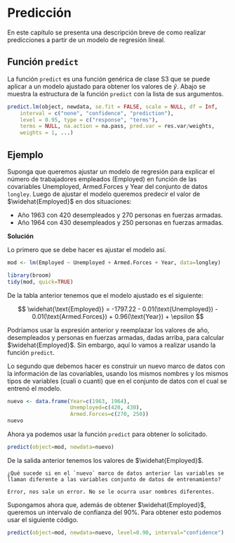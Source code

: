 # Predicción {#predict}
En este capítulo se presenta una descripción breve de como realizar predicciones a partir de un modelo de regresión lineal.

## Función `predict` {-}
La función `predict` es una función genérica de clase S3 que se puede aplicar a un modelo ajustado para obtener los valores de $\hat{y}$. Abajo se muestra la estructura de la función `predict` con la lista de sus argumentos.

```r
predict.lm(object, newdata, se.fit = FALSE, scale = NULL, df = Inf, 
    interval = c("none", "confidence", "prediction"), 
    level = 0.95, type = c("response", "terms"), 
    terms = NULL, na.action = na.pass, pred.var = res.var/weights, 
    weights = 1, ...) 
```

## Ejemplo {-}
Suponga que queremos ajustar un modelo de regresión para explicar el número de trabajadores empleados (Employed) en función de las covariables Unemployed, Armed.Forces y Year del conjunto de datos `longley`. Luego de ajustar el modelo queremos predecir el valor de $\widehat{Employed}$ en dos situaciones:

- Año 1963 con 420 desempleados y 270 personas en fuerzas armadas.
- Año 1964 con 430 desempleados y 250 personas en fuerzas armadas.

__Solución__

Lo primero que se debe hacer es ajustar el modelo así.

```r
mod <- lm(Employed ~ Unemployed + Armed.Forces + Year, data=longley)

library(broom)
tidy(mod, quick=TRUE)
```

De la tabla anterior tenemos que el modelo ajustado es el siguiente:

$$
\widehat{\text{Employed}} = -1797.22 - 0.01(\text{Unemployed}) - 0.01(\text{Armed.Forces}) + 0.96(\text{Year}) + \epsilon
$$

Podríamos usar la expresión anterior y reemplazar los valores de año, desempleados y personas en fuerzas armadas, dadas arriba, para calcular $\widehat{Employed}$. Sin embargo, aquí lo vamos a realizar usando la función `predict`.

Lo segundo que debemos hacer es construir un nuevo marco de datos con la información de las covariables, usando los mismos nombres y los mismos tipos de variables (cuali o cuanti) que en el conjunto de datos con el cual se entrenó el modelo.

```r
nuevo <- data.frame(Year=c(1963, 1964),
                    Unemployed=c(420, 430),
                    Armed.Forces=c(270, 250))
nuevo
```

Ahora ya podemos usar la función `predict` para obtener lo solicitado.

```r
predict(object=mod, newdata=nuevo)
```

De la salida anterior tenemos los valores de $\widehat{Employed}$.

```block2
¿Qué sucede si en el `nuevo` marco de datos anterior las variables se llaman diferente a las variables conjunto de datos de entrenamiento?
  
Error, nos sale un error. No se le ocurra usar nombres diferentes.
```

Supongamos ahora que, además de obtener $\widehat{Employed}$, queremos un intervalo de confianza del 90%. Para obtener esto podemos usar el siguiente código.

```r
predict(object=mod, newdata=nuevo, level=0.90, interval="confidence")
```
